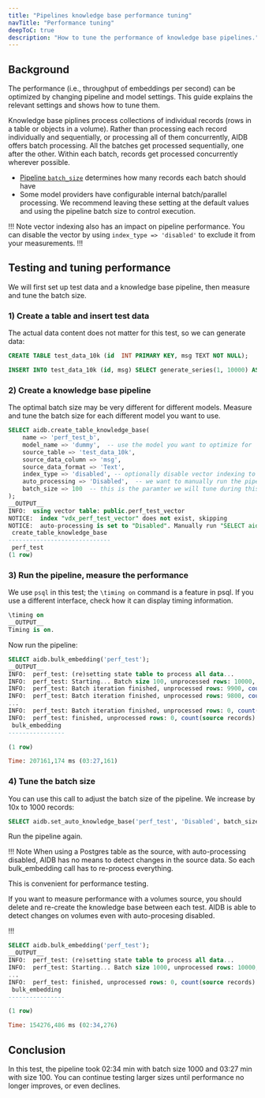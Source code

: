 ```yaml
---
title: "Pipelines knowledge base performance tuning"
navTitle: "Performance tuning"
deepToC: true
description: "How to tune the performance of knowledge base pipelines."
---
```



## Background
The performance (i.e., throughput of embeddings per second) can be optimized by changing pipeline and model settings.
This guide explains the relevant settings and shows how to tune them.

Knowledge base piplines process collections of individual records (rows in a table or objects in a volume). Rather than processing each record individually and sequentially, or processing all of them concurrently,
AIDB offers batch processing. All the batches get processed sequentially, one after the other. Within each batch, records get processed concurrently wherever possible.

- [Pipeline `batch_size`](../capabilities/auto-processing) determines how many records each batch should have
- Some model providers have configurable internal batch/parallel processing. We recommend leaving these setting at the default values and using the pipeline batch size to control execution.

!!! Note
vector indexing also has an impact on pipeline performance. You can disable the vector by using `index_type => 'disabled'` to exclude it from your measurements.
!!!

## Testing and tuning performance
We will first set up test data and a knowledge base pipeline, then measure and tune the batch size.

### 1) Create a table and insert test data
The actual data content does not matter for this test, so we can generate data:
```sql
CREATE TABLE test_data_10k (id  INT PRIMARY KEY, msg TEXT NOT NULL);

INSERT INTO test_data_10k (id, msg) SELECT generate_series(1, 10000) AS id, 'hello world';
```


### 2) Create a knowledge base pipeline
The optimal batch size may be very different for different models. Measure and tune the batch size for each different model you want to use.
```sql
SELECT aidb.create_table_knowledge_base(
    name => 'perf_test_b',
    model_name => 'dummy',  -- use the model you want to optimize for
    source_table => 'test_data_10k',
    source_data_column => 'msg',
    source_data_format => 'Text',
    index_type => 'disabled', -- optionally disable vector indexing to include/exclude it from the measurement
    auto_processing => 'Disabled',  -- we want to manually run the pipeline to measure the runtime
    batch_size => 100  -- this is the paramter we will tune during this test
);
__OUTPUT__
INFO:  using vector table: public.perf_test_vector
NOTICE:  index "vdx_perf_test_vector" does not exist, skipping
NOTICE:  auto-processing is set to "Disabled". Manually run "SELECT aidb.bulk_embedding('perf_test');" to compute embeddings.
 create_table_knowledge_base
-----------------------------
 perf_test
(1 row)
```

### 3) Run the pipeline, measure the performance
We use `psql` in this test; the `\timing on` command is a feature in psql. If you use a different interface, check how it can display timing information.

```sql
\timing on
__OUTPUT__
Timing is on.
```

Now run the pipeline:
```sql
SELECT aidb.bulk_embedding('perf_test');
__OUTPUT__
INFO:  perf_test: (re)setting state table to process all data...
INFO:  perf_test: Starting... Batch size 100, unprocessed rows: 10000, count(source records): 10000, count(embeddings): 0
INFO:  perf_test: Batch iteration finished, unprocessed rows: 9900, count(source records): 10000, count(embeddings): 100
INFO:  perf_test: Batch iteration finished, unprocessed rows: 9800, count(source records): 10000, count(embeddings): 200
...
INFO:  perf_test: Batch iteration finished, unprocessed rows: 0, count(source records): 10000, count(embeddings): 10000
INFO:  perf_test: finished, unprocessed rows: 0, count(source records): 10000, count(embeddings): 10000
 bulk_embedding
----------------

(1 row)

Time: 207161,174 ms (03:27,161)
```



### 4) Tune the batch size
You can use this call to adjust the batch size of the pipeline. We increase by 10x to 1000 records:
```sql
SELECT aidb.set_auto_knowledge_base('perf_test', 'Disabled', batch_size=>1000);
```

Run the pipeline again.

!!! Note
When using a Postgres table as the source, with auto-processing disabled, AIDB has no means to detect changes in the source data. So each bulk_embedding call has to re-process everything.

This is convenient for performance testing.

If you want to measure performance with a volumes source, you should delete and re-create the knowledge base between each test. AIDB is able to detect changes on volumes even with auto-procesing disabled.

!!!
```sql
SELECT aidb.bulk_embedding('perf_test');
__OUTPUT__
INFO:  perf_test: (re)setting state table to process all data...
INFO:  perf_test: Starting... Batch size 1000, unprocessed rows: 10000, count(source records): 10000, count(embeddings): 10000
...
INFO:  perf_test: finished, unprocessed rows: 0, count(source records): 10000, count(embeddings): 10000
 bulk_embedding
----------------

(1 row)

Time: 154276,486 ms (02:34,276)
```


## Conclusion
In this test, the pipeline took 02:34 min with batch size 1000 and 03:27 min with size 100. You can continue testing larger sizes until performance no longer improves, or even declines.
